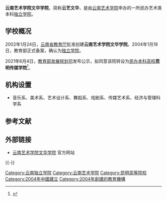{{高校
|名称    =云南艺术学院文华学院
|外文名  =Yunnan Arts University Wenhua School
|图像    =
|图像说明=
|校训    =
|建校    =2004年
|闭校    =
|校庆日  =
|类型    =[[独立学院|独立学院]]
|校长    =
|院长    =
|书记    =
|头衔    =
|头衔人 =
|教师    =
|职工    =
|学生    =
|地址    ={{CHN}}[[云南省|云南省]][[昆明市|昆明市]]
|校园环境=
|面积    =
|代表色  =
|隶属    =
|邮编    =
|电话    =
|网站    =http://whxy.ynart.edu.cn
|标志    =
|脚注    =
}}

'''云南艺术学院文华学院'''，简称'''云艺文华'''，是由[[云南艺术学院|云南艺术学院]]申办的一所民办艺术类本科[[独立学院|独立学院]]。

==学校概况==
2002年1月24日，[[云南省教育厅|云南省教育厅]]批准创建'''云南艺术学院文华学院'''。2004年1月18日，教育部正式备案，确认为[[独立学院|独立学院]]。

2021年6月4日，[[教育部发展规划司|教育部发展规划司]]发布公示，拟同意该院转设为[[民办大学|民办本科高校]]'''昆明传媒学院'''<ref name="报道0604A">{{cite web |author1=教育部发展规划司 |title=关于拟同意设置有关高等学校的公示 |url=http://www.moe.gov.cn/jyb_xxgk/s5743/s5745/A03/202106/t20210604_535617.html |website=中华人民共和国教育部 |accessdate=2021-06-05 |archive-date=2021-06-11 |archive-url=https://web.archive.org/web/20210611080456/http://www.moe.gov.cn/jyb_xxgk/s5743/s5745/A03/202106/t20210604_535617.html |dead-url=no }}</ref>。

==机构设置==
*音乐系、美术系、艺术设计系、舞蹈系、戏剧系、传媒艺术系、经济与管理科学系
== 参考文献 ==
{{Reflist}}

== 外部链接 ==
* [https://web.archive.org/web/20190730092057/http://whxy.ynart.edu.cn/ 云南艺术学院文华学院] 官方网站

{{-}}

{{云南高等院校|nocat}}
{{独立学院}}
{{中国艺术院校}}
{{Univ-stub}}
[[Category:云南独立学院|Category:云南独立学院]]
[[Category:云南艺术学院|Category:云南艺术学院]]
[[Category:昆明高等院校|Category:昆明高等院校]]
[[Category:2004年中國建立|Category:2004年中國建立]]
[[Category:2004年創建的教育機構|Category:2004年創建的教育機構]]